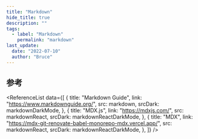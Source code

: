 ```yaml
---
title: "Markdown"
hide_title: true
description: ""
tags:
  - label: "Markdown"
    permalink: "markdown"
last_update:
  date: "2022-07-10"
  author: "Bruce"
---
```



<FeatureIcon src={markdown} srcDark={markdownDarkMode} title="Markdown" />
<LinkList
  data={[
    {
      title: "嵌入 HTML",
      link: "/docs/markdown/embed-html",
      src: html,
    },
    {
      title: "标题",
      link: "/docs/markdown/headings",
      src: markdown,
      srcDark: markdownDarkMode,
    },
    {
      title: "段落",
      link: "/docs/markdown/paragraphs",
      src: markdown,
      srcDark: markdownDarkMode,
    },
    {
      title: "换行",
      link: "/docs/markdown/line-breaks",
      src: markdown,
      srcDark: markdownDarkMode,
    },
  ]}
/>

## 参考

<ReferenceList
  data={[
    {
      title: "Markdown Guide",
      link: "https://www.markdownguide.org/",
      src: markdown,
      srcDark: markdownDarkMode,
    },
    {
      title: "MDX.js",
      link: "https://mdxjs.com/",
      src: markdownReact,
      srcDark: markdownReactDarkMode,
    },
    {
      title: "MDX",
      link: "https://mdx-git-renovate-babel-monorepo-mdx.vercel.app/",
      src: markdownReact,
      srcDark: markdownReactDarkMode,
    },
  ]}
/>
